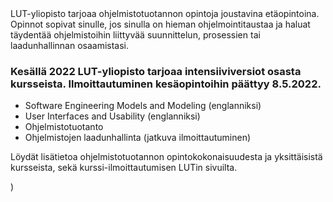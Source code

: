 
<ContentContainer>

<ModuleHeader>
  <ModuleImage src="LUT-LOGO-WHITE-PNG.png" alt="LUT" />
</ModuleHeader>

<ModuleDescriptionText>
LUT-yliopisto tarjoaa ohjelmistotuotannon opintoja joustavina etäopintoina. Opinnot sopivat sinulle, jos sinulla on hieman ohjelmointitaustaa ja haluat täydentää ohjelmistoihin liittyvää suunnittelun, prosessien tai laadunhallinnan osaamistasi.
</ModuleDescriptionText>

</ContentContainer>

<CustomModuleContent>

### Kesällä 2022 LUT-yliopisto tarjoaa intensiiviversiot osasta kursseista. Ilmoittautuminen kesäopintoihin päättyy 8.5.2022.

- Software Engineering Models and Modeling (englanniksi)
- User Interfaces and Usability (englanniksi)
- Ohjelmistotuotanto
- Ohjelmistojen laadunhallinta (jatkuva ilmoittautuminen)

Löydät lisätietoa ohjelmistotuotannon opintokokonaisuudesta ja yksittäisistä kursseista, sekä kurssi-ilmoittautumisen <OutboundLink eventLabel="custommodulesite: LUT" to="https://www.lut.fi/ko/opiskelu/avoin-yliopisto/ohjelmistotuotanto">LUTin sivuilta</OutboundLink>.
</CustomModuleContent>

  <CustomModule children={children} backgroundColor="#000000" />
)
